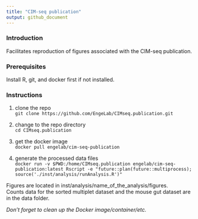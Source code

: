 ```yaml
---
title: "CIM-seq publication"
output: github_document
---
```


### Introduction
Facilitates reproduction of figures associated with the CIM-seq publication.

### Prerequisites

Install R, git, and docker first if not installed.

### Instructions

1) clone the repo<br/>
`git clone https://github.com/EngeLab/CIMseq.publication.git`

2) change to the repo directory<br/>
`cd CIMseq.publication`

3) get the docker image<br/>
`docker pull engelab/cim-seq-publication`

4) generate the processed data files<br/>
`docker run -v $PWD:/home/CIMseq.publication engelab/cim-seq-publication:latest Rscript -e "future::plan(future::multiprocess); source('./inst/analysis/runAnalysis.R')"`

Figures are located in inst/analysis/name_of_the_analysis/figures.<br/>
Counts data for the sorted multiplet dataset and the mouse gut dataset are in the data folder.

*Don't forget to clean up the Docker image/container/etc.*
